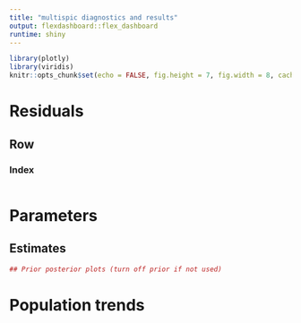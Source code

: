 ```yaml
---
title: "multispic diagnostics and results"
output: flexdashboard::flex_dashboard
runtime: shiny
---
```


```r
library(plotly)
library(viridis)
knitr::opts_chunk$set(echo = FALSE, fig.height = 7, fig.width = 8, cache = FALSE)
```


Residuals
================================================================================

Row {.tabset}
--------------------------------------------------------------------------------

### Index

```r

```


Parameters
================================================================================

## Estimates

```r
## Prior posterior plots (turn off prior if not used)
```


Population trends
================================================================================

```r

```

